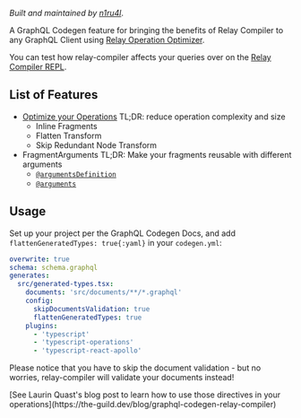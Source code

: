 

<PackageHeader />

_Built and maintained by [n1ru4l](https://github.com/n1ru4l)_.

A GraphQL Codegen feature for bringing the benefits of Relay Compiler to any GraphQL Client using [Relay Operation Optimizer](https://graphql-tools.com/docs/relay-operation-optimizer).

You can test how relay-compiler affects your queries over on the [Relay Compiler REPL](https://relay-compiler-repl.netlify.com).

## List of Features

- [Optimize your Operations](https://relay.dev/docs/principles-and-architecture/compiler-architecture/#transforms) TL;DR: reduce operation complexity and size
  - Inline Fragments
  - Flatten Transform
  - Skip Redundant Node Transform
- FragmentArguments TL;DR: Make your fragments reusable with different arguments
  - [`@argumentsDefinition`](https://relay.dev/docs/en/graphql-in-relay#argumentdefinitions)
  - [`@arguments`](https://relay.dev/docs/en/graphql-in-relay#arguments)

## Usage

Set up your project per the GraphQL Codegen Docs, and add `flattenGeneratedTypes: true{:yaml}` in your `codegen.yml`:

```yaml {8}
overwrite: true
schema: schema.graphql
generates:
  src/generated-types.tsx:
    documents: 'src/documents/**/*.graphql'
    config:
      skipDocumentsValidation: true
      flattenGeneratedTypes: true
    plugins:
      - 'typescript'
      - 'typescript-operations'
      - 'typescript-react-apollo'
```

Please notice that you have to skip the document validation - but no worries, relay-compiler will validate your documents instead!

<Callout>
  [See Laurin Quast's blog post to learn how to use those directives in your
  operations](https://the-guild.dev/blog/graphql-codegen-relay-compiler)
</Callout>

